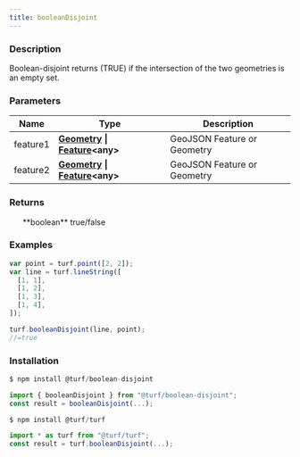```yaml
---
title: booleanDisjoint
---
```



### Description

Boolean-disjoint returns (TRUE) if the intersection of the two geometries is an empty set.

### Parameters

| Name     | Type                                                                                                                                | Description                 |
| -------- | ----------------------------------------------------------------------------------------------------------------------------------- | --------------------------- |
| feature1 | **[Geometry](https://tools.ietf.org/html/rfc7946#section-3.1) \| [Feature](https://tools.ietf.org/html/rfc7946#section-3.2)\<any>** | GeoJSON Feature or Geometry |
| feature2 | **[Geometry](https://tools.ietf.org/html/rfc7946#section-3.1) \| [Feature](https://tools.ietf.org/html/rfc7946#section-3.2)\<any>** | GeoJSON Feature or Geometry |

### Returns

<ul>
  **boolean** true/false

</ul>

### Examples

```javascript
var point = turf.point([2, 2]);
var line = turf.lineString([
  [1, 1],
  [1, 2],
  [1, 3],
  [1, 4],
]);

turf.booleanDisjoint(line, point);
//=true
```

### Installation

```javascript
$ npm install @turf/boolean-disjoint

import { booleanDisjoint } from "@turf/boolean-disjoint";
const result = booleanDisjoint(...);
```

```javascript
$ npm install @turf/turf

import * as turf from "@turf/turf";
const result = turf.booleanDisjoint(...);
```
